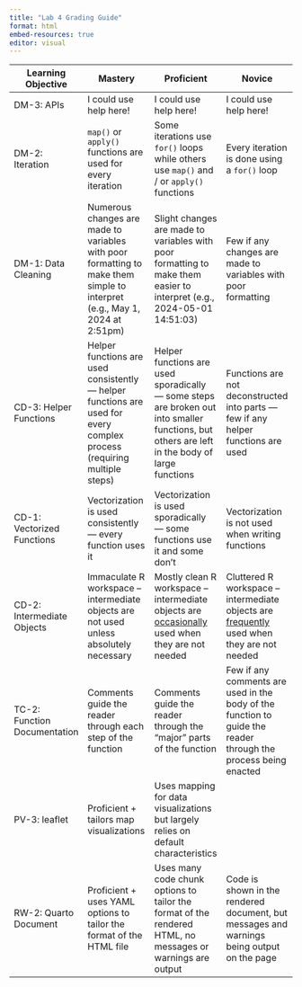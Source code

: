 ```yaml
---
title: "Lab 4 Grading Guide"
format: html
embed-resources: true
editor: visual
---
```


| Learning Objective           | Mastery                                                                                                                    | Proficient                                                                                                                                    | Novice                                                                                                         |
|------------|---------------|---------------|---------------|
| DM-3: APIs                   | I could use help here!                                                                                                     | I could use help here!                                                                                                                        | I could use help here!                                                                                         |
| DM-2: Iteration              | `map()` or `apply()` functions are used for every iteration                                                                | Some iterations use `for()` loops while others use `map()` and / or `apply()` functions                                                       | Every iteration is done using a `for()` loop                                                                   |
| DM-1: Data Cleaning          | Numerous changes are made to variables with poor formatting to make them simple to interpret (e.g., May 1, 2024 at 2:51pm) | Slight changes are made to variables with poor formatting to make them easier to interpret (e.g., 2024-05-01 14:51:03)                        | Few if any changes are made to variables with poor formatting                                                  |
| CD-3: Helper Functions       | Helper functions are used consistently — helper functions are used for every complex process (requiring multiple steps)    | Helper functions are used sporadically — some steps are broken out into smaller functions, but others are left in the body of large functions | Functions are not deconstructed into parts — few if any helper functions are used                              |
| CD-1: Vectorized Functions   | Vectorization is used consistently — every function uses it                                                                | Vectorization is used sporadically — some functions use it and some don't                                                                     | Vectorization is not used when writing functions                                                               |
| CD-2: Intermediate Objects   | Immaculate R workspace – intermediate objects are not used unless absolutely necessary                                     | Mostly clean R workspace – intermediate objects are [occasionally]{.underline} used when they are not needed                                  | Cluttered R workspace – intermediate objects are [frequently]{.underline} used when they are not needed        |
| TC-2: Function Documentation | Comments guide the reader through each step of the function                                                                | Comments guide the reader through the "major" parts of the function                                                                           | Few if any comments are used in the body of the function to guide the reader through the process being enacted |
| PV-3: leaflet                | Proficient + tailors map visualizations                                                                                    | Uses mapping for data visualizations but largely relies on default characteristics                                                            |                                                                                                                |
| RW-2: Quarto Document        | Proficient + uses YAML options to tailor the format of the HTML file                                                       | Uses many code chunk options to tailor the format of the rendered HTML, no messages or warnings are output                                    | Code is shown in the rendered document, but messages and warnings being output on the page                     |
